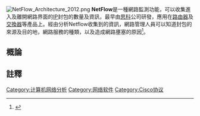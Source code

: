 [[File:NetFlow_Architecture_2012.png|thumb]]
'''NetFlow'''是一種網路監測功能，可以收集進入及離開網路界面的[[网际协议|IP]]封包的數量及資訊，最早由[[思科|思科]]公司研發，應用在[[路由器|路由器]]及[[交換器|交換器]]等產品上。經由分析Netflow收集到的資訊，網路管理人員可以知道封包的來源及目的地，網路服務的種類，以及造成網路壅塞的原因<ref name="Flow_Monitoring_Tutorial">{{cite journal
| last         = Hofstede
| first        = Rick
| last2        = Celeda
| first2       = Pavel
| last3        = Trammell
| first3       = Brian
| last4        = Drago
| first4       = Idilio
| last5        = Sadre
| first5       = Ramin
| last6        = Sperotto
| first6       = Anna
| last7        = Pras
| first7       = Aiko
| date         = 
| title        = Flow Monitoring Explained: From Packet Capture to Data Analysis with NetFlow and IPFIX
| url          = 
| journal      = IEEE Communications Surveys & Tutorials
| publisher    = IEEE Communications Society
| volume       = 16
| issue        = 4
| pages        = 28
| doi          = 10.1109/COMST.2014.2321898
}}</ref>。

==概論==
==註釋==
{{reflist}}
{{Computer-stub}}
[[Category:计算机网络分析|Category:计算机网络分析]]
[[Category:网络软件|Category:网络软件]]
[[Category:Cisco协议|Category:Cisco协议]]